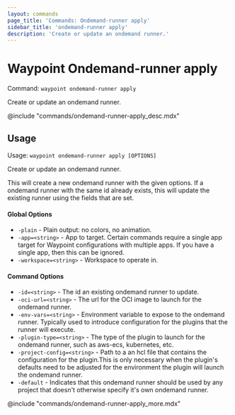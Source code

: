 ```yaml
---
layout: commands
page_title: 'Commands: Ondemand-runner apply'
sidebar_title: 'ondemand-runner apply'
description: 'Create or update an ondemand runner.'
---
```


# Waypoint Ondemand-runner apply

Command: `waypoint ondemand-runner apply`

Create or update an ondemand runner.

@include "commands/ondemand-runner-apply_desc.mdx"

## Usage

Usage: `waypoint ondemand-runner apply [OPTIONS]`

Create or update an ondemand runner.

This will create a new ondemand runner with the given options. If
a ondemand runner with the same id already exists, this will update the
existing runner using the fields that are set.

#### Global Options

- `-plain` - Plain output: no colors, no animation.
- `-app=<string>` - App to target. Certain commands require a single app target for Waypoint configurations with multiple apps. If you have a single app, then this can be ignored.
- `-workspace=<string>` - Workspace to operate in.

#### Command Options

- `-id=<string>` - The id an existing ondemand runner to update.
- `-oci-url=<string>` - The url for the OCI image to launch for the ondemand runner.
- `-env-vars=<string>` - Environment variable to expose to the ondemand runner. Typically used to introduce configuration for the plugins that the runner will execute.
- `-plugin-type=<string>` - The type of the plugin to launch for the ondemand runner, such as aws-ecs, kubernetes, etc.
- `-project-config=<string>` - Path to a an hcl file that contains the configuration for the plugin.This is only necessary when the plugin's defaults need to be adjusted for the environment the plugin will launch the ondemand runner.
- `-default` - Indicates that this ondemand runner should be used by any project that doesn't otherwise specify it's own ondemand runner.

@include "commands/ondemand-runner-apply_more.mdx"
